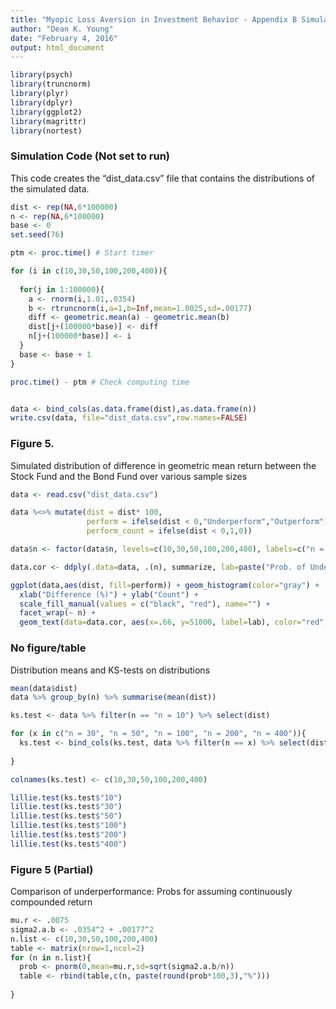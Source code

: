 ```yaml
---
title: "Myopic Loss Aversion in Investment Behavior - Appendix B Simulation"
author: "Dean K. Young"
date: "February 4, 2016"
output: html_document
---
```


```r
library(psych)
library(truncnorm)
library(plyr)
library(dplyr)
library(ggplot2)
library(magrittr)
library(nortest)
```

### Simulation Code (Not set to run)
This code creates the "dist_data.csv" file that contains the distributions of the simulated data.

```r
dist <- rep(NA,6*100000)
n <- rep(NA,6*100000)
base <- 0
set.seed(76)

ptm <- proc.time() # Start timer

for (i in c(10,30,50,100,200,400)){ 
  
  for(j in 1:100000){
    a <- rnorm(i,1.01,.0354)
    b <- rtruncnorm(i,a=1,b=Inf,mean=1.0025,sd=.00177)
    diff <- geometric.mean(a) - geometric.mean(b)
    dist[j+(100000*base)] <- diff
    n[j+(100000*base)] <- i
  }
  base <- base + 1
}

proc.time() - ptm # Check computing time


data <- bind_cols(as.data.frame(dist),as.data.frame(n))
write.csv(data, file="dist_data.csv",row.names=FALSE)
```

### Figure 5.
Simulated distribution of difference in geometric mean return between the Stock Fund and the Bond Fund over various sample sizes

```r
data <- read.csv("dist_data.csv")

data %<>% mutate(dist = dist* 100,
                 perform = ifelse(dist < 0,"Underperform","Outperform"),
                 perform_count = ifelse(dist < 0,1,0))

data$n <- factor(data$n, levels=c(10,30,50,100,200,400), labels=c("n = 10", "n = 30", "n = 50", "n = 100", "n = 200", "n = 400"))

data.cor <- ddply(.data=data, .(n), summarize, lab=paste("Prob. of Underperform: ", sum(perform_count)/1000, "%", sep=""))

ggplot(data,aes(dist, fill=perform)) + geom_histogram(color="gray") +
  xlab("Difference (%)") + ylab("Count") + 
  scale_fill_manual(values = c("black", "red"), name="") +
  facet_wrap(~ n) +
  geom_text(data=data.cor, aes(x=.66, y=51000, label=lab), color="red", inherit.aes=FALSE, parse=FALSE)
```

### No figure/table
Distribution means and KS-tests on distributions

```r
mean(data$dist)
data %>% group_by(n) %>% summarise(mean(dist))

ks.test <- data %>% filter(n == "n = 10") %>% select(dist)

for (x in c("n = 30", "n = 50", "n = 100", "n = 200", "n = 400")){
  ks.test <- bind_cols(ks.test, data %>% filter(n == x) %>% select(dist))
  
}

colnames(ks.test) <- c(10,30,50,100,200,400)

lillie.test(ks.test$"10")
lillie.test(ks.test$"30")
lillie.test(ks.test$"50")
lillie.test(ks.test$"100")
lillie.test(ks.test$"200")
lillie.test(ks.test$"400")
```

### Figure 5 (Partial)
Comparison of underperformance: Probs for assuming continuously compounded return

```r
mu.r <- .0075
sigma2.a.b <- .0354^2 + .00177^2
n.list <- c(10,30,50,100,200,400)
table <- matrix(nrow=1,ncol=2)
for (n in n.list){
  prob <- pnorm(0,mean=mu.r,sd=sqrt(sigma2.a.b/n))
  table <- rbind(table,c(n, paste(round(prob*100,3),"%")))
  
}
```
